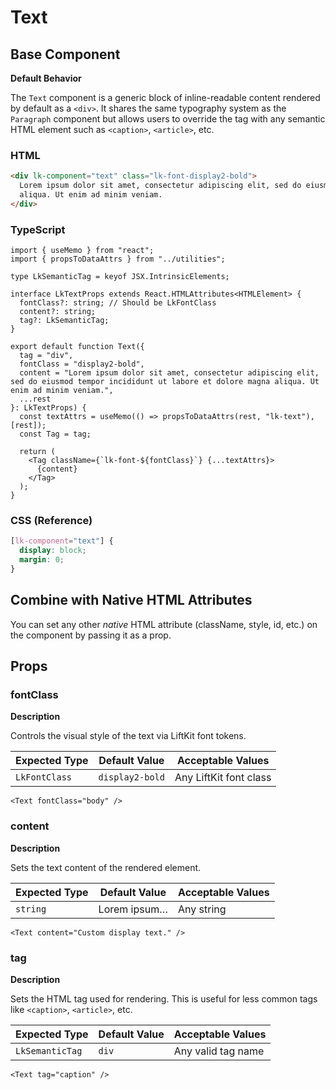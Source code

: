 # Text

## Base Component

**Default Behavior**

The `Text` component is a generic block of inline-readable content rendered by default as a `<div>`. It shares the same typography system as the `Paragraph` component but allows users to override the tag with any semantic HTML element such as `<caption>`, `<article>`, etc.

### HTML

```html
<div lk-component="text" class="lk-font-display2-bold">
  Lorem ipsum dolor sit amet, consectetur adipiscing elit, sed do eiusmod tempor incididunt ut labore et dolore magna
  aliqua. Ut enim ad minim veniam.
</div>
```

### TypeScript

```tsx
import { useMemo } from "react";
import { propsToDataAttrs } from "../utilities";

type LkSemanticTag = keyof JSX.IntrinsicElements;

interface LkTextProps extends React.HTMLAttributes<HTMLElement> {
  fontClass?: string; // Should be LkFontClass
  content?: string;
  tag?: LkSemanticTag;
}

export default function Text({
  tag = "div",
  fontClass = "display2-bold",
  content = "Lorem ipsum dolor sit amet, consectetur adipiscing elit, sed do eiusmod tempor incididunt ut labore et dolore magna aliqua. Ut enim ad minim veniam.",
  ...rest
}: LkTextProps) {
  const textAttrs = useMemo(() => propsToDataAttrs(rest, "lk-text"), [rest]);
  const Tag = tag;

  return (
    <Tag className={`lk-font-${fontClass}`} {...textAttrs}>
      {content}
    </Tag>
  );
}
```

### CSS (Reference)

```css
[lk-component="text"] {
  display: block;
  margin: 0;
}
```

## Combine with Native HTML Attributes

You can set any other _native_ HTML attribute (className, style, id, etc.) on the component by passing it as a prop.

## Props

### **fontClass**

**Description**

Controls the visual style of the text via LiftKit font tokens.

| **Expected Type** | **Default Value** | **Acceptable Values**  |
| ----------------- | ----------------- | ---------------------- |
| `LkFontClass`     | `display2-bold`   | Any LiftKit font class |

```tsx
<Text fontClass="body" />
```

### **content**

**Description**

Sets the text content of the rendered element.

| **Expected Type** | **Default Value** | **Acceptable Values** |
| ----------------- | ----------------- | --------------------- |
| `string`          | Lorem ipsum…      | Any string            |

```tsx
<Text content="Custom display text." />
```

### **tag**

**Description**

Sets the HTML tag used for rendering. This is useful for less common tags like `<caption>`, `<article>`, etc.

| **Expected Type** | **Default Value** | **Acceptable Values** |
| ----------------- | ----------------- | --------------------- |
| `LkSemanticTag`   | `div`             | Any valid tag name    |

```tsx
<Text tag="caption" />
```
